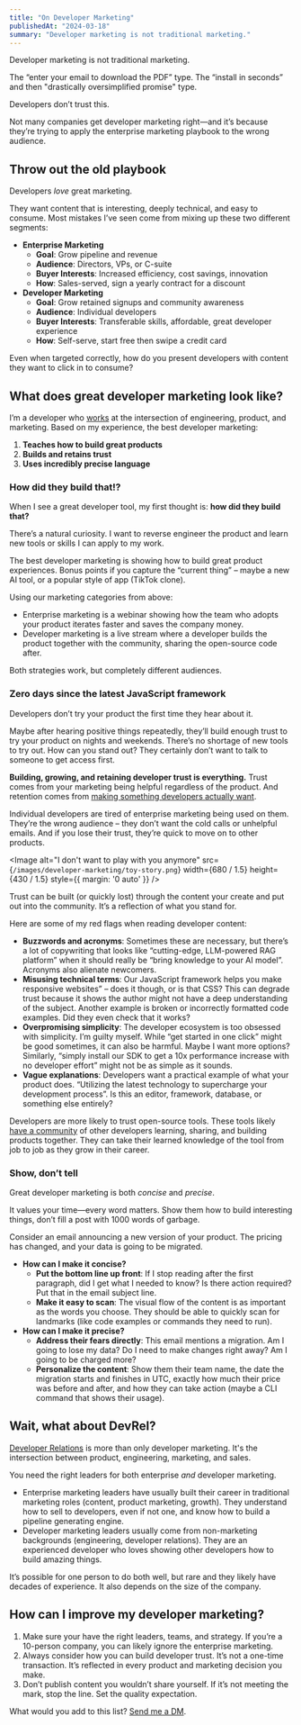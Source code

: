 ```yaml
---
title: "On Developer Marketing"
publishedAt: "2024-03-18"
summary: "Developer marketing is not traditional marketing."
---
```


Developer marketing is not traditional marketing.

The “enter your email to download the PDF” type. The “install in seconds” and then "drastically oversimplified promise" type.

Developers don’t trust this.

Not many companies get developer marketing right—and it’s because they’re trying to apply the enterprise marketing playbook to the wrong audience.

## Throw out the old playbook

Developers _love_ great marketing.

They want content that is interesting, deeply technical, and easy to consume. Most mistakes I’ve seen come from mixing up these two different segments:

- **Enterprise Marketing**
  - **Goal**: Grow pipeline and revenue
  - **Audience**: Directors, VPs, or C-suite
  - **Buyer Interests**: Increased efficiency, cost savings, innovation
  - **How**: Sales-served, sign a yearly contract for a discount
- **Developer Marketing**
  - **Goal**: Grow retained signups and community awareness
  - **Audience**: Individual developers
  - **Buyer Interests**: Transferable skills, affordable, great developer experience
  - **How**: Self-serve, start free then swipe a credit card

Even when targeted correctly, how do you present developers with content they want to click in to consume?

## What does great developer marketing look like?

I’m a developer who [works](/work) at the intersection of engineering, product, and marketing. Based on my experience, the best developer marketing:

1. **Teaches how to build great products**
2. **Builds and retains trust**
3. **Uses incredibly precise language**

### How did they build that!?

When I see a great developer tool, my first thought is: **how did they build that?**

There’s a natural curiosity. I want to reverse engineer the product and learn new tools or skills I can apply to my work.

The best developer marketing is showing how to build great product experiences. Bonus points if you capture the “current thing” – maybe a new AI tool, or a popular style of app (TikTok clone).

<StaticTweet id="1744201046627356885" />

Using our marketing categories from above:

- Enterprise marketing is a webinar showing how the team who adopts your product iterates faster and saves the company money.
- Developer marketing is a live stream where a developer builds the product together with the community, sharing the open-source code after.

Both strategies work, but completely different audiences.

### Zero days since the latest JavaScript framework

Developers don’t try your product the first time they hear about it.

Maybe after hearing positive things repeatedly, they’ll build enough trust to try your product on nights and weekends. There’s no shortage of new tools to try out. How can you stand out? They certainly don’t want to talk to someone to get access first.

**Building, growing, and retaining developer trust is everything.** Trust comes from your marketing being helpful regardless of the product. And retention comes from [making something developers actually want](/blog/make-something-developers-want).

Individual developers are tired of enterprise marketing being used on them. They’re the wrong audience – they don’t want the cold calls or unhelpful emails. And if you lose their trust, they’re quick to move on to other products.

<Image
alt="I don't want to play with you anymore"
src={`/images/developer-marketing/toy-story.png`}
width={680 / 1.5}
height={430 / 1.5}
style={{ margin: '0 auto' }}
/>

Trust can be built (or quickly lost) through the content your create and put out into the community. It’s a reflection of what you stand for.

Here are some of my red flags when reading developer content:

- **Buzzwords and acronyms**: Sometimes these are necessary, but there’s a lot of copywriting that looks like “cutting-edge, LLM-powered RAG platform” when it should really be “bring knowledge to your AI model”. Acronyms also alienate newcomers.
- **Misusing technical terms**: Our JavaScript framework helps you make responsive websites” – does it though, or is that CSS? This can degrade trust because it shows the author might not have a deep understanding of the subject. Another example is broken or incorrectly formatted code examples. Did they even check that it works?
- **Overpromising simplicity**: The developer ecosystem is too obsessed with simplicity. I’m guilty myself. While “get started in one click” might be good sometimes, it can also be harmful. Maybe I want more options? Similarly, “simply install our SDK to get a 10x performance increase with no developer effort” might not be as simple as it sounds.
- **Vague explanations**: Developers want a practical example of what your product does. “Utilizing the latest technology to supercharge your development process”. Is this an editor, framework, database, or something else entirely?

Developers are more likely to trust open-source tools. These tools likely [have a community](https://janairis.medium.com/five-pillars-of-building-developer-communities-at-hashicorp-9c8f50198eb8) of other developers learning, sharing, and building products together. They can take their learned knowledge of the tool from job to job as they grow in their career.

### Show, don’t tell

Great developer marketing is both _concise_ and _precise_.

It values your time—every word matters. Show them how to build interesting things, don’t fill a post with 1000 words of garbage.

Consider an email announcing a new version of your product. The pricing has changed, and your data is going to be migrated.

- **How can I make it concise?**
  - **Put the bottom line up front**: If I stop reading after the first paragraph, did I get what I needed to know? Is there action required? Put that in the email subject line.
  - **Make it easy to scan**: The visual flow of the content is as important as the words you choose. They should be able to quickly scan for landmarks (like code examples or commands they need to run).
- **How can I make it precise?**
  - **Address their fears directly**: This email mentions a migration. Am I going to lose my data? Do I need to make changes right away? Am I going to be charged more?
  - **Personalize the content**: Show them their team name, the date the migration starts and finishes in UTC, exactly how much their price was before and after, and how they can take action (maybe a CLI command that shows their usage).

## Wait, what about DevRel?

[Developer Relations](/blog/devrel-at-vercel) is more than only developer marketing. It's the intersection between product, engineering, marketing, and sales.

You need the right leaders for both enterprise _and_ developer marketing.

- Enterprise marketing leaders have usually built their career in traditional marketing roles (content, product marketing, growth). They understand how to sell to developers, even if not one, and know how to build a pipeline generating engine.
- Developer marketing leaders usually come from non-marketing backgrounds (engineering, developer relations). They are an experienced developer who loves showing other developers how to build amazing things.

It’s possible for one person to do both well, but rare and they likely have decades of experience. It also depends on the size of the company.

## How can I improve my developer marketing?

1. Make sure your have the right leaders, teams, and strategy. If you’re a 10-person company, you can likely ignore the enterprise marketing.
2. Always consider how you can build developer trust. It’s not a one-time transaction. It’s reflected in every product and marketing decision you make.
3. Don’t publish content you wouldn’t share yourself. If it’s not meeting the mark, stop the line. Set the quality expectation.

What would you add to this list? [Send me a DM](https://twitter.com/leeerob).
